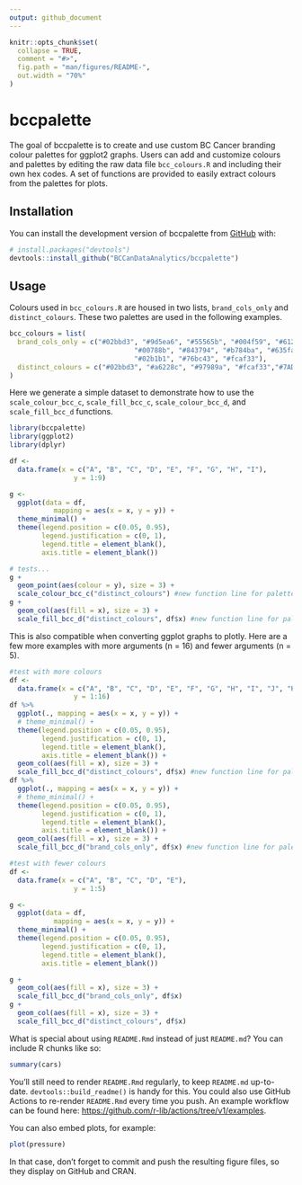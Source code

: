 ```yaml
---
output: github_document
---
```


<!-- README.md is generated from README.Rmd. Please edit that file -->

```r
knitr::opts_chunk$set(
  collapse = TRUE,
  comment = "#>",
  fig.path = "man/figures/README-",
  out.width = "70%"
)
```

# bccpalette

<!-- badges: start -->

<!-- badges: end -->

The goal of bccpalette is to create and use custom BC Cancer branding colour palettes for ggplot2 graphs. Users can add and customize colours and palettes by editing the raw data file `bcc_colours.R` and including their own hex codes. A set of functions are provided to easily extract colours from the palettes for plots.

## Installation

You can install the development version of bccpalette from [GitHub](https://github.com/) with:

``` r
# install.packages("devtools")
devtools::install_github("BCCanDataAnalytics/bccpalette")
```

## Usage

Colours used in `bcc_colours.R` are housed in two lists, `brand_cols_only` and `distinct_colours`. These two palettes are used in the following examples.

```r
bcc_colours = list(
  brand_cols_only = c("#02bbd3", "#9d5ea6", "#55565b", "#004f59", "#612466", "#97989a",
                               "#00788b", "#843794", "#b784ba", "#635faa", "#a6228c", "#4b5fab",
                               "#02b1b1", "#76bc43", "#fcaf33"),
  distinct_colours = c("#02bbd3", "#a6228c", "#97989a", "#fcaf33","#7AD151FF", "#004f59")
)
```

Here we generate a simple dataset to demonstrate how to use the `scale_colour_bcc_c`, `scale_fill_bcc_c`, `scale_colour_bcc_d`, and `scale_fill_bcc_d` functions.

```r
library(bccpalette)
library(ggplot2)
library(dplyr)

df <-  
  data.frame(x = c("A", "B", "C", "D", "E", "F", "G", "H", "I"),
                y = 1:9)

g <- 
  ggplot(data = df,
           mapping = aes(x = x, y = y)) +
  theme_minimal() +
  theme(legend.position = c(0.05, 0.95),
        legend.justification = c(0, 1),
        legend.title = element_blank(), 
        axis.title = element_blank())

# tests...
g +
  geom_point(aes(colour = y), size = 3) +
  scale_colour_bcc_c("distinct_colours") #new function line for palette; replaces scale_colour_manual from ggplot
g +
  geom_col(aes(fill = x), size = 3) +
  scale_fill_bcc_d("distinct_colours", df$x) #new function line for palette; replaces scale_colour_manual from ggplot
```

This is also compatible when converting ggplot graphs to plotly. Here are a few more examples with more arguments (n = 16) and fewer arguments (n = 5).

```r
#test with more colours
df <-
  data.frame(x = c("A", "B", "C", "D", "E", "F", "G", "H", "I", "J", "K", "L", "M", "N", "O", "P"),
                y = 1:16)
df %>% 
  ggplot(., mapping = aes(x = x, y = y)) +
  # theme_minimal() +
  theme(legend.position = c(0.05, 0.95),
        legend.justification = c(0, 1),
        legend.title = element_blank(), 
        axis.title = element_blank()) +
  geom_col(aes(fill = x), size = 3) +
  scale_fill_bcc_d("distinct_colours", df$x) #new function line for palette; replaces scale_colour_manual from ggplot
df %>% 
  ggplot(., mapping = aes(x = x, y = y)) +
  # theme_minimal() +
  theme(legend.position = c(0.05, 0.95),
        legend.justification = c(0, 1),
        legend.title = element_blank(), 
        axis.title = element_blank()) +
  geom_col(aes(fill = x), size = 3) +
  scale_fill_bcc_d("brand_cols_only", df$x) #new function line for palette; replaces scale_colour_manual from ggplot

#test with fewer colours
df <-  
  data.frame(x = c("A", "B", "C", "D", "E"),
                y = 1:5)

g <- 
  ggplot(data = df,
           mapping = aes(x = x, y = y)) +
  theme_minimal() +
  theme(legend.position = c(0.05, 0.95),
        legend.justification = c(0, 1),
        legend.title = element_blank(), 
        axis.title = element_blank())

g +
  geom_col(aes(fill = x), size = 3) +
  scale_fill_bcc_d("brand_cols_only", df$x)
g +
  geom_col(aes(fill = x), size = 3) +
  scale_fill_bcc_d("distinct_colours", df$x)
```



What is special about using `README.Rmd` instead of just `README.md`? You can include R chunks like so:

```r
summary(cars)
```

You'll still need to render `README.Rmd` regularly, to keep `README.md` up-to-date. `devtools::build_readme()` is handy for this. You could also use GitHub Actions to re-render `README.Rmd` every time you push. An example workflow can be found here: <https://github.com/r-lib/actions/tree/v1/examples>.

You can also embed plots, for example:

```r
plot(pressure)
```

In that case, don't forget to commit and push the resulting figure files, so they display on GitHub and CRAN.
